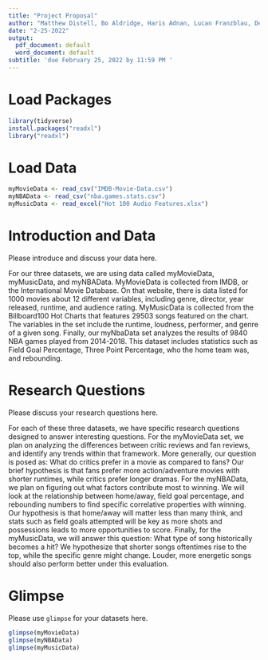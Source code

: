 ```yaml
---
title: "Project Proposal"
author: "Matthew Distell, Bo Aldridge, Haris Adnan, Lucan Franzblau, Devin Obee"
date: "2-25-2022"
output:
  pdf_document: default
  word_document: default
subtitle: 'due February 25, 2022 by 11:59 PM '
---
```

# Load Packages

```r
library(tidyverse) 
install.packages("readxl")
library("readxl")
``` 
# Load Data
```r
myMovieData <- read_csv("IMDB-Movie-Data.csv")
myNBAData <- read_csv("nba.games.stats.csv")
myMusicData <- read_excel("Hot 100 Audio Features.xlsx")
```
# Introduction and Data
Please introduce and discuss your data here.

For our three datasets, we are using data called myMovieData, myMusicData, and
myNBAData. MyMovieData is collected from IMDB, or the International Movie 
Database. On that website, there is data listed for 1000 movies about 12 
different variables, including genre, director, year released, runtime, and 
audience rating. MyMusicData is collected from the Billboard100 Hot Charts 
that features 29503 songs featured on the chart. The variables in the set
include the runtime, loudness, performer, and genre of a given song. Finally, 
our myNbaData set analyzes the results of 9840 NBA games played from 2014-2018.
This dataset includes statistics such as Field Goal Percentage, Three Point 
Percentage, who the home team was, and rebounding. 

# Research Questions
Please discuss your research questions here.

For each of these three datasets, we have specific research questions designed
to answer interesting questions. For the myMovieData set, we plan on analyzing
the differences between critic reviews and fan reviews, and identify any trends
within that framework. More generally, our question is posed as: What do critics
prefer in a movie as compared to fans? Our brief hypothesis is that fans prefer
more action/adventure movies with shorter runtimes, while critics prefer longer
dramas. 
For the myNBAData, we plan on figuring out what factors contribute most to 
winning. We will look at the relationship between home/away, field goal 
percentage, and rebounding numbers to find specific correlative properties with 
winning. Our hypothesis is that home/away will matter less than many think, and 
stats such as field goals attempted will be key as more shots and possessions 
leads to more opportunities to score. 
Finally, for the myMusicData, we will answer this question: What type of song
historically becomes a hit? We hypothesize that shorter songs oftentimes rise to
the top, while the specific genre might change. Louder, more energetic songs 
should also perform better under this evaluation. 

# Glimpse

Please use `glimpse` for your datasets here.
```r
glimpse(myMovieData)
glimpse(myNBAData)
glimpse(myMusicData)
```

